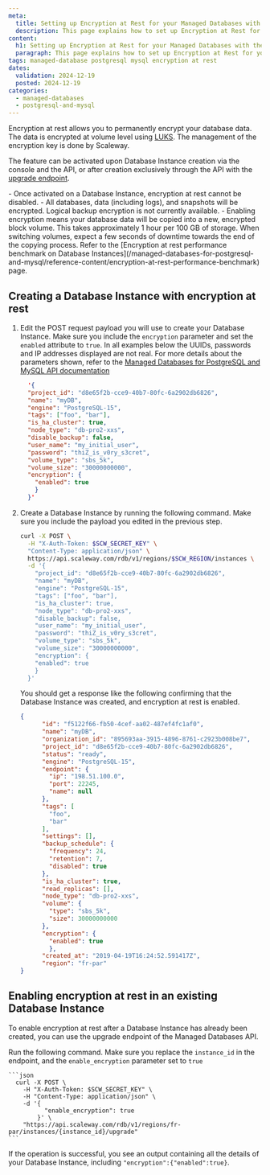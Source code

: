 ```yaml
---
meta:
  title: Setting up Encryption at Rest for your Managed Databases with the Scaleway API
  description: This page explains how to set up Encryption at Rest for your Managed Databases with the Scaleway API.
content:
  h1: Setting up Encryption at Rest for your Managed Databases with the Scaleway API
  paragraph: This page explains how to set up Encryption at Rest for your Managed Databases with the Scaleway API.
tags: managed-database postgresql mysql encryption at rest
dates:
  validation: 2024-12-19
  posted: 2024-12-19
categories:
  - managed-databases
  - postgresql-and-mysql
---
```


Encryption at rest allows you to permanently encrypt your database data. The data is encrypted at volume level using [LUKS](https://en.wikipedia.org/wiki/Linux_Unified_Key_Setup). The management of the encryption key is done by Scaleway.

The feature can be activated upon Database Instance creation via the console and the API, or after creation exclusively through the API with the [upgrade endpoint](https://www.scaleway.com/en/developers/api/managed-database-postgre-mysql/#path-database-instances-upgrade-a-database-instance).

<Message type="important">
  - Once activated on a Database Instance, encryption at rest cannot be disabled.
  - All databases, data (including logs), and snapshots will be encrypted. Logical backup encryption is not currently available.
  - Enabling encryption means your database data will be copied into a new, encrypted block volume. This takes approximately 1 hour per 100 GB of storage. When switching volumes, expect a few seconds of downtime towards the end of the copying process. Refer to the [Encryption at rest performance benchmark on Database Instances](/managed-databases-for-postgresql-and-mysql/reference-content/encryption-at-rest-performance-benchmark) page.
</Message>

## Creating a Database Instance with encryption at rest

1. Edit the POST request payload you will use to create your Database Instance. Make sure you include the `encryption` parameter and set the `enabled` attribute to `true`.
    <Message type="note">
      In all examples below the UUIDs, passwords and IP addresses displayed are not real. For more details about the parameters shown, refer to the [Managed Databases for PostgreSQL and MySQL API documentation](https://www.scaleway.com/en/developers/api/managed-database-postgre-mysql/)
    </Message>

    ```json
      '{
      "project_id": "d8e65f2b-cce9-40b7-80fc-6a2902db6826",
      "name": "myDB",
      "engine": "PostgreSQL-15",
      "tags": ["foo", "bar"],
      "is_ha_cluster": true,
      "node_type": "db-pro2-xxs",
      "disable_backup": false,
      "user_name": "my_initial_user",
      "password": "thiZ_is_v0ry_s3cret",
      "volume_type": "sbs_5k",
      "volume_size": "30000000000",
      "encryption": {
        "enabled": true
        }
      }'
    ```

2. Create a Database Instance by running the following command. Make sure you include the payload you edited in the previous step.
    ```bash
    curl -X POST \
      -H "X-Auth-Token: $SCW_SECRET_KEY" \
      "Content-Type: application/json" \
      https://api.scaleway.com/rdb/v1/regions/$SCW_REGION/instances \
      -d '{
        "project_id": "d8e65f2b-cce9-40b7-80fc-6a2902db6826",
        "name": "myDB",
        "engine": "PostgreSQL-15",
        "tags": ["foo", "bar"],
        "is_ha_cluster": true,
        "node_type": "db-pro2-xxs",
        "disable_backup": false,
        "user_name": "my_initial_user",
        "password": "thiZ_is_v0ry_s3cret",
        "volume_type": "sbs_5k",
        "volume_size": "30000000000",
        "encryption": {
        "enabled": true
        }
      }'
    ```
    You should get a response like the following confirming that the Database Instance was created, and encryption at rest is enabled.

    ```json
    {
          "id": "f5122f66-fb50-4cef-aa02-487ef4fc1af0",
          "name": "myDB",
          "organization_id": "895693aa-3915-4896-8761-c2923b008be7",
          "project_id": "d8e65f2b-cce9-40b7-80fc-6a2902db6826",
          "status": "ready",
          "engine": "PostgreSQL-15",
          "endpoint": {
            "ip": "198.51.100.0",
            "port": 22245,
            "name": null
          },
          "tags": [
            "foo",
            "bar"
          ],
          "settings": [],
          "backup_schedule": {
            "frequency": 24,
            "retention": 7,
            "disabled": true
          },
          "is_ha_cluster": true,
          "read_replicas": [],
          "node_type": "db-pro2-xxs",
          "volume": {
            "type": "sbs_5k",
            "size": 30000000000
          },
          "encryption": {
            "enabled": true
            },
          "created_at": "2019-04-19T16:24:52.591417Z",
          "region": "fr-par"
    }
    ```

## Enabling encryption at rest in an existing Database Instance

To enable encryption at rest after a Database Instance has already been created, you can use the upgrade endpoint of the Managed Databases API.

Run the following command. Make sure you replace the `instance_id` in the endpoint, and the `enable_encryption` parameter set to `true`

    ```json
      curl -X POST \
        -H "X-Auth-Token: $SCW_SECRET_KEY" \
        -H "Content-Type: application/json" \
        -d '{
              "enable_encryption": true
            }' \
        "https://api.scaleway.com/rdb/v1/regions/fr-par/instances/{instance_id}/upgrade"
    ```

If the operation is successful, you see an output containing all the details of your Database Instance, including `"encryption":{"enabled":true}`.

